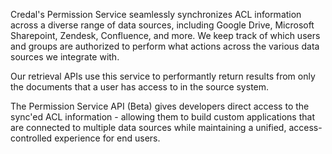 Credal's Permission Service seamlessly synchronizes ACL information across a diverse range of data sources, including
Google Drive, Microsoft Sharepoint, Zendesk, Confluence, and more. We keep track of which users and groups are authorized
to perform what actions across the various data sources we integrate with.

Our retrieval APIs use this service to performantly return results from only the documents that a user has access to
in the source system.

The Permission Service API (Beta) gives developers direct access to the sync'ed ACL information - allowing them to build
custom applications that are connected to multiple data sources while maintaining a unified, access-controlled experience for end users.
